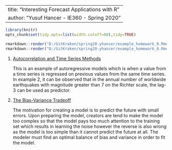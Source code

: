 
---
title: "Interesting Forecast Applications with R"
author: "Yusuf Hancer - IE360 - Spring 2020"
---


```r
library(knitr)
opts_chunk$set(tidy.opts=list(width.cutoff=60),tidy=TRUE)
```

```r
rmarkdown::render("D:/GitKraken/spring20-yhancer/example_homework_0.Rmd",output_format="pdf_document")
rmarkdown::render("D:/GitKraken/spring20-yhancer/example_homework_0.Rmd",output_format="html_document")
```

1. [Autocorrelation and Time Series Methods](https://online.stat.psu.edu/stat462/node/188/)

    This is an example of autoregressive models which is when a value from a time series is regressed on previous values from the same time series. In example 2, it can be observed that in the annual number of worldwide earthquakes with magnitude greater than 7 on the Richter scale, the lag-3 can be used as predictor.
    
2. [The Bias-Variance Tradeoff](https://towardsdatascience.com/understanding-the-bias-variance-tradeoff-165e6942b229)
  
    The motivation for creating a model is to predict the future with small errors. Upon preparing the model, creators are tend to make the model too complex so that the model pays too much attention to the training set which results in learning the noise however the reverse is also wrong as the model is too simple than it cannot predict the future at all. The modeler must find an optimal balance of bias and variance in order to fit the model.
    